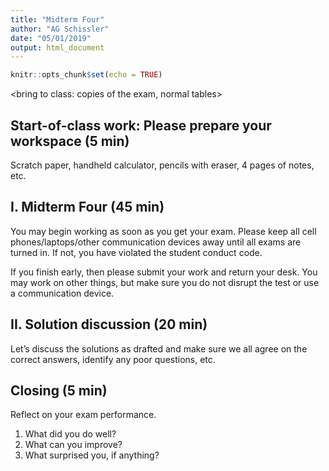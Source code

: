 ```yaml
---
title: "Midterm Four"
author: "AG Schissler"
date: "05/01/2019"
output: html_document
---
```


```r
knitr::opts_chunk$set(echo = TRUE)
```

<bring to class: copies of the exam, normal tables>

## Start-of-class work: Please prepare your workspace (5 min)

Scratch paper, handheld calculator, pencils with eraser, 4 pages of notes, etc.

## I. Midterm Four (45 min)

You may begin working as soon as you get your exam. Please keep all cell phones/laptops/other communication devices away until all exams are turned in. If not, you have violated the student conduct code. 

If you finish early, then please submit your work and return your desk. You may work on other things, but make sure you do not disrupt the test or use a communication device.

## II. Solution discussion (20 min)

Let's discuss the solutions as drafted and make sure we all agree on the correct answers, identify any poor questions, etc.

## Closing (5 min)

Reflect on your exam performance.

1. What did you do well?
2. What can you improve?
3. What surprised you, if anything?
